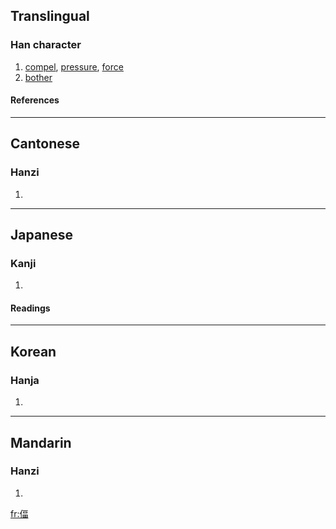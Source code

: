 ==Translingual==
===Han character===
{{Han char|rn=9|rad=人|as=09|sn=11|four=2126<sub>6</sub>|canj=人一口田 (OMRW)}}
# [[compel]], [[pressure]], [[force]]
# [[bother]]
====References====
{{Han ref|kx=0111.230|dkj=00887|dj=0237.200|hdz=10187.020|uh=506A|ud=20586|bh=D44D|bd=54349}}
----
==Cantonese==
===Hanzi===
{{yue-hanzi|jyut=|y=bik1}}
# {{defn|Cantonese}}
----
==Japanese==
===Kanji===
{{ja-kanji|grade=|rs=人09}}
# {{defn|Japanese}} 
====Readings====
{{ja-readings|on=[[ひょく]] (hyoku), [[ひき]] (hiki), [[ふく]] (fuku)|kun=[[せまる]] (semaru), [[むかばき]] (mukabaki)}}
----
==Korean==
===Hanja===
{{ko-hanja|hangeul=핍|rv=pip|mr=p'ip}}
# {{defn|Korean}}
----
==Mandarin==
===Hanzi===
{{cmn-hanzi|pin=[[bī]] ([[bi1]])|wg=pi<sup>1</sup>}}
# {{defn|Mandarin}}

[[fr:偪]]